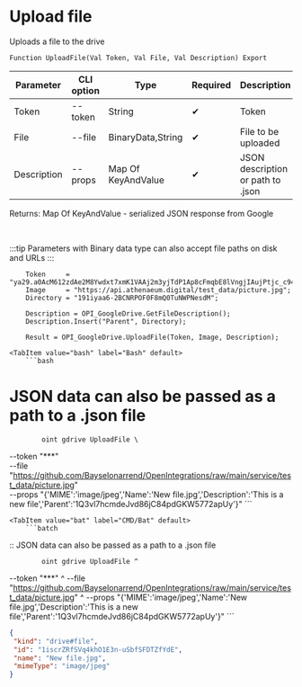 ﻿---
sidebar_position: 4
---


# Upload file
 Uploads a file to the drive



`Function UploadFile(Val Token, Val File, Val Description) Export`

  | Parameter | CLI option | Type | Required | Description |
  |-|-|-|-|-|
  | Token | --token | String | &#x2714; | Token |
  | File | --file | BinaryData,String | &#x2714; | File to be uploaded |
  | Description | --props | Map Of KeyAndValue | &#x2714; | JSON description or path to .json |

  
  Returns:  Map Of KeyAndValue - serialized JSON response from Google

<br/>

:::tip
Parameters with Binary data type can also accept file paths on disk and URLs
:::
<br/>


```bsl title="1C:Enterprise/OneScript code example"
    Token     = "ya29.a0AcM612zdAe2M8Ywdxt7xmK1VAAj2m3yjTdP1Ap8cFmqbE8lVngjIAujPtjc_c94MCuKNLfn7MSssBd6NfMXDQDrHMUv7Fgjp7cjuXk68n...";
    Image     = "https://api.athenaeum.digital/test_data/picture.jpg";
    Directory = "191iyaa6-2BCNRPOF0F8mQ0TuNWPNesdM";

    Description = OPI_GoogleDrive.GetFileDescription();
    Description.Insert("Parent", Directory);

    Result = OPI_GoogleDrive.UploadFile(Token, Image, Description);
```
 

 <Tabs>
  
    <TabItem value="bash" label="Bash" default>
        ```bash
# JSON data can also be passed as a path to a .json file

            oint gdrive UploadFile \
 --token "***" \
 --file "https://github.com/Bayselonarrend/OpenIntegrations/raw/main/service/test_data/picture.jpg" \
 --props "{'MIME':'image/jpeg','Name':'New file.jpg','Description':'This is a new file','Parent':'1Q3vl7hcmdeJvd86jC84pdGKW5772apUy'}"
        ```
    </TabItem>
  
    <TabItem value="bat" label="CMD/Bat" default>
        ```batch
:: JSON data can also be passed as a path to a .json file

            oint gdrive UploadFile ^
 --token "***" ^
 --file "https://github.com/Bayselonarrend/OpenIntegrations/raw/main/service/test_data/picture.jpg" ^
 --props "{'MIME':'image/jpeg','Name':'New file.jpg','Description':'This is a new file','Parent':'1Q3vl7hcmdeJvd86jC84pdGKW5772apUy'}"
        ```
    </TabItem>
</Tabs>


```json title="Result"
{
 "kind": "drive#file",
 "id": "1iscrZRfSVq4khO1E3n-uSbfSFDTZfYdE",
 "name": "New file.jpg",
 "mimeType": "image/jpeg"
}
```
